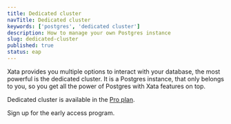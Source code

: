 ```yaml
---
title: Dedicated cluster
navTitle: Dedicated cluster
keywords: ['postgres', 'dedicated cluster']
description: How to manage your own Postgres instance
slug: dedicated-cluster
published: true
status: eap
---
```


Xata provides you multiple options to interact with your database, the most powerful is the dedicated cluster.
It is a Postgres instance, that only belongs to you, so you get all the power of Postgres with Xata features on top.

Dedicated cluster is available in the [Pro plan](docs/concepts/pricing#pro-plan).

Sign up for the early access program.
